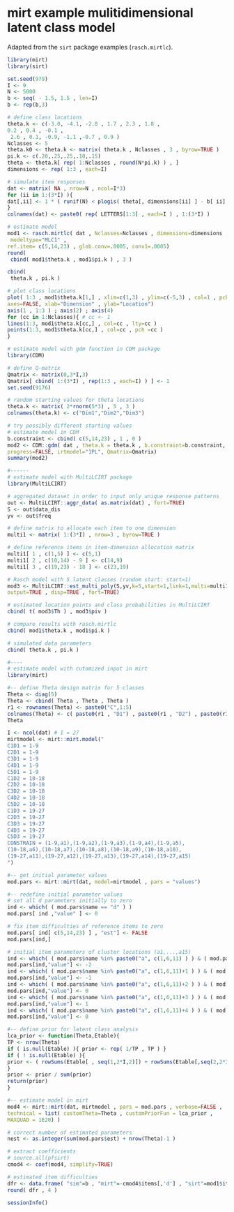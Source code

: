 # mirt example mulitidimensional latent class model

Adapted from the `sirt` package  examples (`rasch.mirtlc`).

```r
library(mirt)
library(sirt)

set.seed(979)
I <- 9
N <- 5000
b <- seq( - 1.5, 1.5 , len=I)
b <- rep(b,3)

# define class locations
theta.k <- c(-3.0, -4.1, -2.8 , 1.7 , 2.3 , 1.8 ,
0.2 , 0.4 , -0.1 ,
 2.6 , 0.1, -0.9, -1.1 ,-0.7 , 0.9 )
Nclasses <- 5
theta.k0 <- theta.k <- matrix( theta.k , Nclasses , 3 , byrow=TRUE )
pi.k <- c(.20,.25,.25,.10,.15)
theta <- theta.k[ rep( 1:Nclasses , round(N*pi.k) ) , ]
dimensions <- rep( 1:3 , each=I)

# simulate item responses
dat <- matrix( NA , nrow=N , ncol=I*3)
for (ii in 1:(3*I) ){
dat[,ii] <- 1 * ( runif(N) < plogis( theta[, dimensions[ii] ] - b[ ii] ) )
}
colnames(dat) <- paste0( rep( LETTERS[1:3] , each=I ) , 1:(3*I) )

# estimate model
mod1 <- rasch.mirtlc( dat , Nclasses=Nclasses , dimensions=dimensions ,progress = FALSE,
 modeltype="MLC1" ,
ref.item= c(5,14,23) , glob.conv=.0005, conv1=.0005)
round(
 cbind( mod1$theta.k , mod1$pi.k ) , 3 )

cbind(
 theta.k , pi.k )

# plot class locations
plot( 1:3 , mod1$theta.k[1,] , xlim=c(1,3) , ylim=c(-5,3) , col=1 , pch=1 , type="n" ,
axes=FALSE, xlab="Dimension" , ylab="Location")
axis(1 , 1:3 ) ; axis(2) ; axis(4)
for (cc in 1:Nclasses){ # cc <- 1
lines(1:3, mod1$theta.k[cc,] , col=cc , lty=cc )
points(1:3, mod1$theta.k[cc,] , col=cc , pch =cc )
}

# estimate model with gdm function in CDM package
library(CDM)

# define Q-matrix
Qmatrix <- matrix(0,3*I,3)
Qmatrix[ cbind( 1:(3*I) , rep(1:3 , each=I) ) ] <- 1
set.seed(9176)

# random starting values for theta locations
theta.k <- matrix( 2*rnorm(5*3) , 5 , 3 )
colnames(theta.k) <- c("Dim1","Dim2","Dim3")

# try possibly different starting values
# estimate model in CDM
b.constraint <- cbind( c(5,14,23) , 1 , 0 )
mod2 <- CDM::gdm( dat , theta.k = theta.k , b.constraint=b.constraint, skillspace="est",
progress=FALSE, irtmodel="1PL", Qmatrix=Qmatrix)
summary(mod2)

#------
# estimate model with MultiLCIRT package
library(MultiLCIRT)

# aggregated dataset in order to input only unique response patterns
out <- MultiLCIRT::aggr_data( as.matrix(dat) , fort=TRUE)
S <- out$data_dis
yv <- out$freq

# define matrix to allocate each item to one dimension
multi1 <- matrix( 1:(3*I) , nrow=3 , byrow=TRUE )

# define reference items in item-dimension allocation matrix
multi1[ 1 , c(1,5) ] <- c(5,1)
multi1[ 2 , c(10,14) - 9 ] <- c(14,9)
multi1[ 3 , c(19,23) - 18 ] <- c(23,19)

# Rasch model with 5 latent classes (random start: start=1)
mod3 <- MultiLCIRT::est_multi_poly(S,yv,k=5,start=1,link=1,multi=multi1,tol=10^-5 ,
output=TRUE , disp=TRUE , fort=TRUE)

# estimated location points and class probabilities in MultiLCIRT
cbind( t( mod3$Th ) , mod3$piv )

# compare results with rasch.mirtlc
cbind( mod1$theta.k , mod1$pi.k )

# simulated data parameters
cbind( theta.k , pi.k )

#----
# estimate model with cutomized input in mirt
library(mirt)

#-- define Theta design matrix for 5 classes
Theta <- diag(5)
Theta <- cbind( Theta , Theta , Theta )
r1 <- rownames(Theta) <- paste0("C",1:5)
colnames(Theta) <- c( paste0(r1 , "D1") , paste0(r1 , "D2") , paste0(r1 , "D3") )
Theta

I <- ncol(dat) # I = 27
mirtmodel <- mirt::mirt.model("
C1D1 = 1-9 
C2D1 = 1-9 
C3D1 = 1-9 
C4D1 = 1-9 
C5D1 = 1-9
C1D2 = 10-18 
C2D2 = 10-18 
C3D2 = 10-18 
C4D2 = 10-18 
C5D2 = 10-18
C1D3 = 19-27 
C2D3 = 19-27 
C3D3 = 19-27 
C4D3 = 19-27 
C5D3 = 19-27
CONSTRAIN = (1-9,a1),(1-9,a2),(1-9,a3),(1-9,a4),(1-9,a5),
(10-18,a6),(10-18,a7),(10-18,a8),(10-18,a9),(10-18,a10),
(19-27,a11),(19-27,a12),(19-27,a13),(19-27,a14),(19-27,a15)
")

#-- get initial parameter values
mod.pars <- mirt::mirt(dat, model=mirtmodel , pars = "values")

#-- redefine initial parameter values
# set all d parameters initially to zero
ind <- which( ( mod.pars$name == "d" ) )
mod.pars[ ind ,"value" ] <- 0

# fix item difficulties of reference items to zero
mod.pars[ ind[ c(5,14,23) ] , "est"] <- FALSE
mod.pars[ind,]

# initial item parameters of cluster locations (a1,...,a15)
ind <- which( ( mod.pars$name %in% paste0("a", c(1,6,11) ) ) & ( mod.pars$est ) )
mod.pars[ind,"value"] <- -2
ind <- which( ( mod.pars$name %in% paste0("a", c(1,6,11)+1 ) ) & ( mod.pars$est ) )
mod.pars[ind,"value"] <- -1
ind <- which( ( mod.pars$name %in% paste0("a", c(1,6,11)+2 ) ) & ( mod.pars$est ) )
mod.pars[ind,"value"] <- 0
ind <- which( ( mod.pars$name %in% paste0("a", c(1,6,11)+3 ) ) & ( mod.pars$est ) )
mod.pars[ind,"value"] <- 1
ind <- which( ( mod.pars$name %in% paste0("a", c(1,6,11)+4 ) ) & ( mod.pars$est ) )
mod.pars[ind,"value"] <- 0

#-- define prior for latent class analysis
lca_prior <- function(Theta,Etable){
TP <- nrow(Theta)
if ( is.null(Etable) ){ prior <- rep( 1/TP , TP ) }
if ( ! is.null(Etable) ){
prior <- ( rowSums(Etable[ , seq(1,2*I,2)]) + rowSums(Etable[,seq(2,2*I,2)]) )/I
}
prior <- prior / sum(prior)
return(prior)
}

#-- estimate model in mirt
mod4 <- mirt::mirt(dat, mirtmodel , pars = mod.pars , verbose=FALSE ,
technical = list( customTheta=Theta , customPriorFun = lca_prior ,
MAXQUAD = 1E20) )

# correct number of estimated parameters
nest <- as.integer(sum(mod.pars$est) + nrow(Theta)-1 )

# extract coefficients
# source.all(pfsirt)
cmod4 <- coef(mod4, simplify=TRUE)

# estimated item difficulties
dfr <- data.frame( "sim"=b , "mirt"=-cmod4$items[,'d'] , "sirt"=mod1$item$thresh )
round( dfr , 4 )

sessionInfo()
```